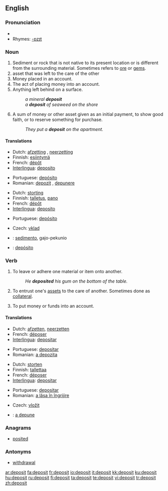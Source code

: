 ==English==
{{wikipedia}}

===Pronunciation===
* {{audio|en-us-deposit.ogg|Audio (US)}}
* Rhymes: [[Rhymes:English:-ɒzɪt|-ɒzɪt]]

===Noun===
{{en-noun}}

# Sediment or rock that is not native to its present location or is different from the surrounding material.  Sometimes refers to [[ore]] or [[gem]]s.
# asset that was left to the care of the other <!--this definition could use so much improvement, I'm not sure what it means-->
# Money placed in an account.
# The act of placing money into an account.
# Anything left behind on a surface.
#: ''a mineral '''deposit'''''
#: ''a '''deposit''' of seaweed on the shore''
# A sum of money or other asset given as an initial payment, to show good faith, or to reserve something for purchase.
#: ''They put a '''deposit''' on the apartment.''

====Translations====
{{trans-top|sediment or rock different from the surrounding material}}
* Dutch: [[afzetting]] {{f}}, [[neerzetting]] {{f}}
* Finnish: [[esiintymä]]
* French: [[dépôt]] {{m}}
* [[Interlingua]]: [[deposito]]
{{trans-mid}}
* Portuguese: [[depósito]] {{m}}
* Romanian: [[depozit]] {{n}}, [[depunere]] {{f}}
{{trans-bottom}}

{{trans-top|asset that was left to the care of the other}}
* Dutch: [[storting]] {{f}}
* Finnish: [[talletus]], [[pano]]
* French: [[dépôt]] {{m}}
* [[Interlingua]]: [[deposito]]
{{trans-mid}}
* Portuguese: [[depósito]] {{m}}
{{trans-bottom}}

{{trans-top|money placed in an account}}
* Czech: [[vklad]] {{m}}
{{trans-mid}}
{{trans-bottom}}

{{checktrans-top}}
* {{ttbc|Ido}}: [[sedimento]], gajo-pekunio
* {{ttbc|Spanish}}: [[depósito]]
{{trans-bottom}}

===Verb===
{{en-verb}}

# {{transitive}} To leave or adhere one material or item onto another.
#: ''He '''deposited''' his gum on the bottom of the table.''
# To entrust one's [[asset]]s to the care of another.  Sometimes done as [[collateral]].
# {{transitive}} To put money or funds into an account.

====Translations====
{{trans-top|to settle one material onto another}}
* Dutch: [[afzetten]], [[neerzetten]]
* French: [[déposer]]
* [[Interlingua]]: [[depositar]]
{{trans-mid}}
* Portuguese: [[depositar]]
* Romanian: [[a depozita]]
{{trans-bottom}}

{{trans-top|to entrust one's assets to the care of another}}
* Dutch: [[storten]]
* Finnish: [[tallettaa]]
* French: [[déposer]]
* [[Interlingua]]: [[depositar]]
{{trans-mid}}
* Portuguese: [[depositar]]
* Romanian: [[a lăsa în îngrijire]]
{{trans-bottom}}

{{trans-top|to put money or funds into an account}}
* Czech: [[vložit]]
{{trans-mid}}
{{trans-bottom}}

{{checktrans-top}}
* {{ttbc|Romanian}}: [[a depune]]
{{trans-bottom}}

===Anagrams===
* [[posited]]

===Antonyms===
* [[withdrawal]]

[[ar:deposit]]
[[fa:deposit]]
[[fr:deposit]]
[[io:deposit]]
[[it:deposit]]
[[kk:deposit]]
[[ku:deposit]]
[[hu:deposit]]
[[ru:deposit]]
[[fi:deposit]]
[[ta:deposit]]
[[te:deposit]]
[[vi:deposit]]
[[tr:deposit]]
[[zh:deposit]]